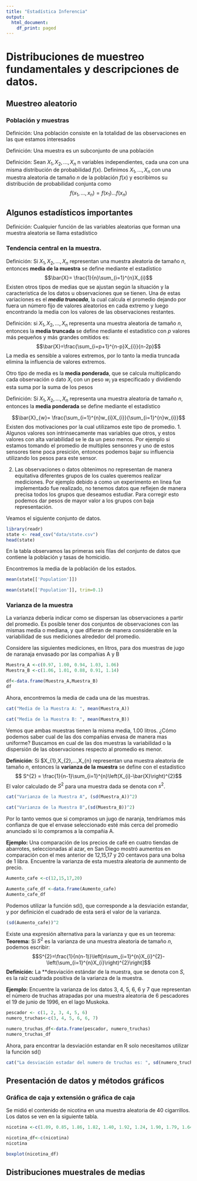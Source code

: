 ```yaml
---
title: "Estadística Inferencia"
output:
  html_document:
    df_print: paged
---
```

# Distribuciones de muestreo fundamentales y descripciones de datos. 

## Muestreo aleatorio


### Población y muestras

Definición: Una población consiste en la totalidad de las observaciones en las que estamos interesados

Definición: Una muestra es un subconjunto de una población

Definición:  Sean $X_{1},X_{2},...,X_{n}$ n variables independientes, cada una con una misma distribución de probabilidad $f(x)$. Definimos $X_{1},...,X_{n}$ con una muestra aleatoria de tamaño $n$ de la población $f(x)$ y escribimos su distribución de probabilidad conjunta como $$f(x_{1},...,x_{n})=f(x_{1})...f(x_{n})$$
 
## Algunos estadísticos importantes

Definición: Cualquier función de las variables aleatorias que forman una muestra aleatoria se llama estadístico 

### Tendencia central en la muestra. 

Definición: Si $X_{1},X_{2},...,X_{n}$ representan una muestra aleatoria de tamaño $n$, entonces **media de la muestra** se define mediante el estadístico
$$\bar{X}= \frac{1}{n}\sum_{i=1}^{n}X_{i}$$
Existen otros tipos de medias que se ajustan según la situación y la caracteristica de los datos u observaciones que se tienen. 
Una de estas variaciones es el ***media truncada***, la cual calcula el promedio dejando por fuera un número fijo de valores aleatorios en cada extremo y luego encontrando la media con los valores de las observaciones restantes.

Definición: si $X_{1},X_{2},...,X_{n}$ representa una muestra aleatoria de tamaño $n$, entonces la **media truncada** se define mediante el estadístico con $p$ valores más pequeños y más grandes omitidos es: 
 $$\bar{X}=\frac{\sum_{i=p+1}^{n-p}X_{i}}{n-2p}$$
La media es sensible a valores extremos, por lo tanto la media truncada elimina la influencia de valores extremos. 

Otro tipo de media es la **media ponderada**, que se calcula multiplicando cada observación o dato $X_{i}$ con un peso $w_{i}$ ya especificado y dividiendo esta suma por la suma de los pesos

Definición: Si $X_{1},X_{2},...,X_{n}$ representa una muestra aleatoria de tamaño $n$, entonces la **media ponderada** se define mediante el estadístico

$$\bar{X}_{w}= \frac{\sum_{i=1}^{n}w_{i}X_{i}}{\sum_{i=1}^{n}w_{i}}$$
Existen dos motivaciones por la cual utilizamos este tipo de promedio. 
1. Algunos valores son intrinsecamente mas variables que otros, y estos valores con alta variabilidad se le da un peso menos. Por ejemplo si estamos tomando el promedio de multiples sensonres y uno de estos sensores tiene poca presición, entonces podemos bajar su influencia utilizando los pesos para este sensor. 

2. Las observaciones o datos obtenimos no representan de manera equitativa diferentes grupos de los cuales queremos realizar mediciones. Por ejemplo debido a como un experimento en linea fue implementado fue realizado, no tenemos datos que reflejen de manera precisa todos los grupos que deseamos estudiar. Para corregir esto podemos dar pesos de mayor valor a los grupos con baja representación. 

Veamos el siguiente conjunto de datos. 

```r
library(readr)
state <- read_csv("data/state.csv")
head(state)
```
En la tabla observamos las primeras seis filas del conjunto de datos que contiene la población y tasas de homicidio. 


Encontremos la media de la población de los estados. 


```r
mean(state[['Population']])
```


```r
mean(state[['Population']], trim=0.1)
```


### Varianza de la muestra
La varianza debería indicar como se dispersan las observaciones a partir del promedio. Es posible tener dos conjuntos de observaciones con las mismas media o mediana, y que difieran de manera considerable en la variabilidad de sus mediciones alrededor del promedio. 

Considere las siguientes mediciones, en litros, para dos muestras de jugo de naranaja envasado por las compañias A y B

```r
Muestra_A <-c(0.97, 1.00, 0.94, 1.03, 1.06)
Muestra_B <-c(1.06, 1.01, 0.88, 0.91, 1.14)

df<-data.frame(Muestra_A,Muestra_B)
df
```
Ahora, encontremos la media de cada una de las muestras.
```r
cat("Media de la Muestra A: ", mean(Muestra_A))
```
```r
cat("Media de la Muestra B: ", mean(Muestra_B))
```
Vemos que ambas muestras tienen la misma media, $1.00$ litros. ¿Cómo podemos saber cual de las dos compañias envasa de manera mas uniforme? 
Buscamos en cual de las dos muestras la variabilidad o la dispersión de las observaciones respecto al promedio es menor. 

**Definición**: Si $X_{1},X_{2},...,X_{n} representan una muestra aleatoria de tamaño $n$, entonces la **varianza de la muestra** se define con el estadistico  
$$ S^{2} = \frac{1}{n-1}\sum_{i=1}^{n}\left(X_{i}-\bar{X}\right)^{2}$$
El valor calculado de $S^{2}$ para una muestra dada se denota con $s^2$.

```r
cat("Varianza de la Muestra A", (sd(Muestra_A))^2)
```

```r
cat("Varianza de la Muestra B",(sd(Muestra_B))^2)
```
Por lo tanto vemos que si compramos un jugo de naranja, tendríamos más confianza de que el envase seleccionado esté más cerca del promedio anunciado si lo compramos a la compañia A.

**Ejemplo:** Una comparación de los precios de café en cuatro tiendas de abarrotes, seleccionadas al azar, en San Diego mostró aumentos en comparación con el mes anterior de 12,15,17 y 20 centavos para una bolsa de 1 libra. Encuentre la varianza de esta muestra aleatoria de aunmento de precio. 
```r
Aumento_cafe <-c(12,15,17,20)
```


```r
Aumento_cafe_df <-data.frame(Aumento_cafe)
Aumento_cafe_df
```
Podemos utilizar la función sd(), que corresponde a la desviación estandar, y por definición el cuadrado de esta será el valor de la varianza. 
```r
(sd(Aumento_cafe))^2
```
Existe una expresión alternativa para la varianza y que es un teorema:
**Teorema:** Si $S^{2}$ es la varianza de una muestra aleatoria de tamaño $n$, podemos escribir:
$$S^{2}=\frac{1}{n(n-1)}\left[n\sum_{i=1}^{n}X_{i}^{2}- \left(\sum_{i=1}^{n}X_{i}\right)^{2}\right]$$
**Definición:** La **desviación estándar de la muestra, que se denota con $S$, es la raíz cuadrada positiva de la varianza de la muestra.

**Ejemplo:** Encuentre la varianza de los datos 3, 4, 5, 6, 6 y 7 que representan el número de truchas atrapadas por una muestra aleatoria de 6 pescadores el 19 de junio de 1996, en el lago Muskoka.
```r
pescador <- c(1, 2, 3, 4, 5, 6)
numero_truchas<-c(3, 4, 5, 6, 6, 7)
```


```r
numero_truchas_df<-data.frame(pescador, numero_truchas)
numero_truchas_df
```
Ahora, para encontrar la desviación estandar en R solo necesitamos utilizar la función sd()
```r
cat("La desviación estadar del numero de truchas es: ", sd(numero_truchas_df$numero_truchas) )
```



## Presentación de datos y métodos gráficos

### Gráfica de caja y extensión o gráfica de caja

Se midió el contenido de nicotina en una muestra aleatoria de 40 cigarrillos. Los datos se ven en la siguiente tabla.
```r
nicotina <-c(1.09, 0.85, 1.86, 1.82, 1.40, 1.92, 1.24, 1.90, 1.79, 1.64, 2.31, 1.58, 1.68, 2.46, 2.09, 1.79, 2.03, 1.51, 1.88, 1.75, 2.28, 1.70, 1.64, 2.08, 1.63, 1.74, 2.17, 0.72, 1.67, 2.37, 1.47, 2.55, 1.69, 1.37, 1.75, 1.97, 2.11, 1.85, 1.93, 1.63)
```

```r
nicotina_df<-c(nicotina)
nicotina
```
```r
boxplot(nicotina_df)
```




 
## Distribuciones muestrales de medias
